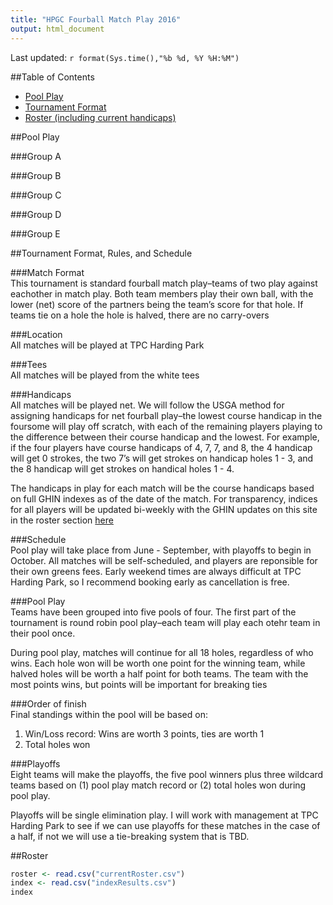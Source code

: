 ```yaml
---
title: "HPGC Fourball Match Play 2016"
output: html_document
---
```


Last updated: `r format(Sys.time(),"%b %d, %Y %H:%M")`

##Table of Contents  

*  [Pool Play](#pp)  
*  [Tournament Format](#format)  
*  [Roster (including current handicaps)](#roster)  
  

##Pool Play  
<a id="pp"></a>  

###Group A  

###Group B  


###Group C  

###Group D  

###Group E  

##Tournament Format, Rules, and Schedule  
<a id="format"></a>  

###Match Format  
This tournament is standard fourball match play--teams of two play against eachother in match play.  Both team members play their own ball, with the lower (net) score of the partners being the team's score for that hole.  If teams tie on a hole the hole is halved, there are no carry-overs  

###Location  
All matches will be played at TPC Harding Park  

###Tees  
All matches will be played from the white tees  

###Handicaps  
All matches will be played net.  We will follow the USGA method for assigning handicaps for net fourball play--the lowest course handicap in the foursome will play off scratch, with each of the remaining players playing to the difference between their course handicap and the lowest.  For example, if the four players have course handicaps of 4, 7, 7, and 8, the 4 handicap will get 0 strokes, the two 7's will get strokes on handicap holes 1 - 3, and the 8 handicap will get strokes on handical holes 1 - 4.  

The handicaps in play for each match will be the course handicaps based on full GHIN indexes as of the date of the match.  For transparency, indices for all players will be updated bi-weekly with the GHIN updates on this site in the roster section [here](#roster)

###Schedule  
Pool play will take place from June - September, with playoffs to begin in October.  All matches will be self-scheduled, and players are reponsible for their own greens fees.  Early weekend times are always difficult at TPC Harding Park, so I recommend booking early as cancellation is free.

###Pool Play  
Teams have been grouped into five pools of four.  The first part of the tournament is round robin pool play--each team will play each otehr team in their pool once.  

During pool play, matches will continue for all 18 holes, regardless of who wins.  Each hole won will be worth one point for the winning team, while halved holes will be worth a half point for both teams.  The team with the most points wins, but points will be important for breaking ties  

###Order of finish  
Final standings within the pool will be based on:  

1.  Win/Loss record:  Wins are worth 3 points, ties are worth 1  
2.  Total holes won  

###Playoffs  
Eight teams will make the playoffs, the five pool winners plus three wildcard teams based on (1) pool play match record or (2) total holes won during pool play.

Playoffs will be single elimination play.  I will work with management at TPC Harding Park to see if we can use playoffs for these matches in the case of a half, if not we will use a tie-breaking system that is TBD.

##Roster  
<a id="roster"></a>
```r
roster <- read.csv("currentRoster.csv")
index <- read.csv("indexResults.csv")
index
```
